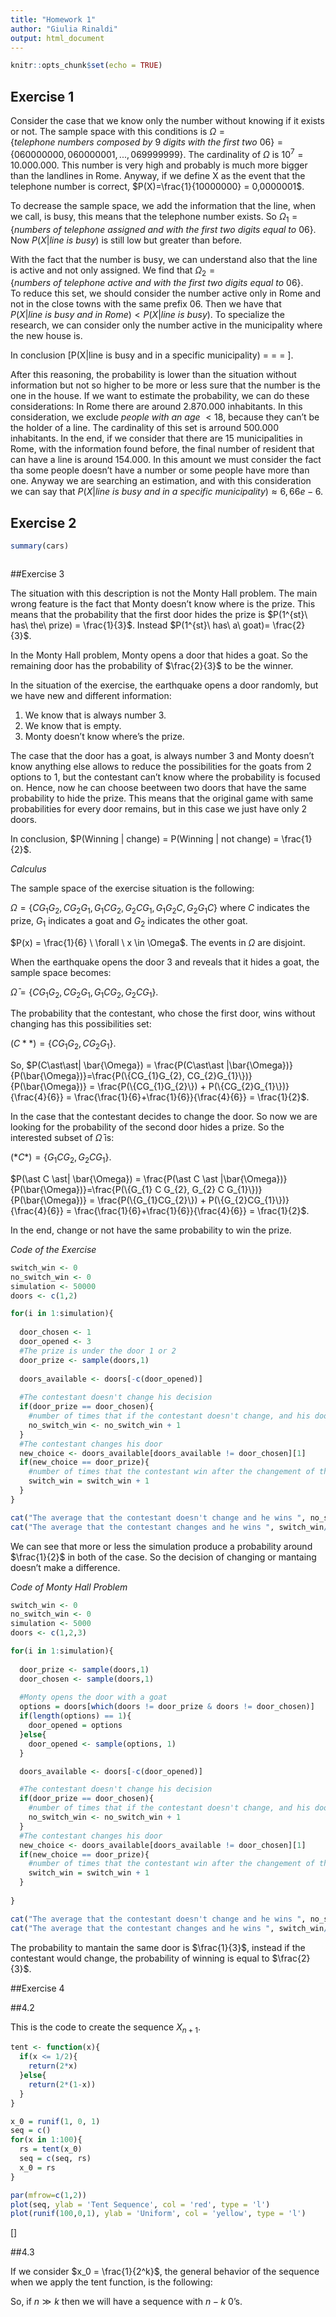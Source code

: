 ```yaml
---
title: "Homework 1"
author: "Giulia Rinaldi"
output: html_document
---
```


```r
knitr::opts_chunk$set(echo = TRUE)
```

## Exercise 1

Consider the case that we know only the number without knowing if it exists or not.
The sample space with this conditions is $\Omega = \{telephone\ numbers\ composed\ by\ 9\ digits\ with\ the\ first\ two\ 06\} = \{060000000, 060000001,...,069999999\}$. The cardinality of $\Omega$ is $10^7 = 10.000.000$. This number is very high and probably is much more bigger than the landlines in Rome. Anyway, if we define X as the event that the telephone number is correct, $P(X)=\frac{1}{10000000} = 0,0000001$. 

To decrease the sample space, we add the information that the line, when we call, is busy, this means that the telephone number exists. So $\Omega_1 = \{numbers\ of\ telephone\ assigned\ and\ with\ the\ first\ two\ digits\ equal\ to\ 06\}$. Now $P(X|line\ is\ busy)$ is still low but greater than before.

With the fact that the number is busy, we can understand also that the line is active and not only assigned. We find that $\Omega_2 = \{numbers\ of\ telephone\ active\ and\ with\ the\ first\ two\ digits\ equal\ to\ 06\}$.  
To reduce this set, we should consider the number active only in Rome and not in the close towns with the same prefix 06. Then we have that $P(X|line\ is\ busy\ and\ in\ Rome) < P(X|line\ is\ busy)$.
To specialize the research, we can consider only the number active in the municipality where the new house is.

In conclusion 
\[P(X|line\ is\ busy\ and\ in\ a\ specific\ municipality) = \displaystyle \frac{\frac{1}{|\Omega|}}{\frac{|\Omega_2|}{|\Omega|}} = \frac{1}{|\Omega_2|} = \frac{1}{numbers\ of\ active\ line\ in\ the\ municipality\ of\ the\ house}\].

After this reasoning, the probability is lower than the situation without information but not so higher to be more or less sure that the number is the one in the house. If we want to estimate the probability, we can do these considerations:
In Rome there are around $2.870.000$ inhabitants. 
In this consideration, we exclude $people\ with\ an\ age\ < 18$, because they can't be the holder of a line. The cardinality of this set is arround $500.000$ inhabitants. 
In the end, if we consider that there are $15$ municipalities in Rome, with the information found before, the final number of resident that can have a line is around $154.000$. 
In this amount we must consider the fact tha some people doesn't have a number or some people have more than one. 
Anyway we are searching an estimation, and with this consideration we can say that $P(X|line\ is\ busy\ and\ in\ a\ specific\ municipality) \approx 6,66e-6$.

## Exercise 2

```r
summary(cars)



```

##Exercise 3

The situation with this description is not the Monty Hall problem. The main wrong feature is the fact that Monty doesn't know where is the prize. This means that the probability that the first door hides the prize is $P(1^{st}\ has\ the\ prize) = \frac{1}{3}$. Instead $P(1^{st}\ has\ a\ goat)= \frac{2}{3}$. 

In the Monty Hall problem, Monty opens a door that hides a goat. So the remaining door has the probability of $\frac{2}{3}$ to be the winner. 

In the situation of the exercise, the earthquake opens a door randomly, but we have new and different information:

1. We know that is always number $3$.
1. We know that is empty.
1. Monty doesn't know where's the prize.

The case that the door has a goat, is always number $3$ and Monty doesn't know anything else allows to reduce the possibilities for the goats from $2$ options to $1$, but the contestant can't know where the probability is focused on. Hence, now he can choose beetween two doors that have the same probability to hide the prize. This means that the original game with same probabilities for every door remains, but in this case we just have only $2$ doors.

In conclusion, $P(Winning | change) = P(Winning | not change) = \frac{1}{2}$.

$Calculus$

The sample space of the exercise situation is the following:

$\Omega = \{CG_{1}G_{2}, CG_{2}G_{1}, G_{1}CG_{2}, G_{2}CG_{1}, G_{1}G_{2}C, G_{2}G_{1}C\}$ where $C$ indicates the prize, $G_{1}$ indicates a goat and $G_{2}$ indicates the other goat.

$P(x) = \frac{1}{6} \  \forall \ x \in \Omega$. The events in $\Omega$ are disjoint.

When the earthquake opens the door 3 and reveals that it hides a goat, the sample space becomes:

$\bar{\Omega} = \{CG_{1}G_{2}, CG_{2}G_{1}, G_{1}CG_{2}, G_{2}CG_{1}\}$.

The probability that the contestant, who chose the first door, wins without changing has this possibilities set:

$(C\ast\ast) = \{CG_{1}G_{2}, CG_{2}G_{1}\}$.

So, $P(C\ast\ast| \bar{\Omega}) = \frac{P(C\ast\ast |\bar{\Omega})}{P(\bar{\Omega})}=\frac{P(\{CG_{1}G_{2}, CG_{2}G_{1}\})}{P(\bar{\Omega})} = \frac{P(\{CG_{1}G_{2}\}) + P(\{CG_{2}G_{1}\})}{\frac{4}{6}} = \frac{\frac{1}{6}+\frac{1}{6}}{\frac{4}{6}} = \frac{1}{2}$.

In the case that the contestant decides to change the door. So now we are looking for the probability of the second door hides a prize. So the interested subset of $\bar{\Omega}$ is:

$(\ast C\ast) = \{G_{1}C G_{2}, G_{2} C G_{1}\}$.

$P(\ast C \ast| \bar{\Omega}) = \frac{P(\ast C \ast |\bar{\Omega})}{P(\bar{\Omega})}=\frac{P(\{G_{1} C G_{2}, G_{2} C G_{1}\})}{P(\bar{\Omega})} = \frac{P(\{G_{1}CG_{2}\}) + P(\{G_{2}CG_{1}\})}{\frac{4}{6}} = \frac{\frac{1}{6}+\frac{1}{6}}{\frac{4}{6}} = \frac{1}{2}$.

In the end, change or not have the same probability to win the prize.

$Code\ of\ the\ Exercise$

```r
switch_win <- 0
no_switch_win <- 0
simulation <- 50000
doors <- c(1,2)

for(i in 1:simulation){
  
  door_chosen <- 1
  door_opened <- 3
  #The prize is under the door 1 or 2
  door_prize <- sample(doors,1)
  
  doors_available <- doors[-c(door_opened)]
  
  #The contestant doesn't change his decision
  if(door_prize == door_chosen){
    #number of times that if the contestant doesn't change, and his door hides the prize
    no_switch_win <- no_switch_win + 1 
  } 
  #The contestant changes his door
  new_choice <- doors_available[doors_available != door_chosen][1]
  if(new_choice == door_prize){
    #number of times that the contestant win after the changement of the door
    switch_win = switch_win + 1
  }
}

cat("The average that the contestant doesn't change and he wins ", no_switch_win/simulation, fill = TRUE)
cat("The average that the contestant changes and he wins ", switch_win/simulation, fill = TRUE)

```

We can see that more or less the simulation produce a probability around $\frac{1}{2}$ in both of the case. So the decision of changing or mantaing doesn't make a difference.

$Code\ of\ Monty\ Hall\ Problem$


```r
switch_win <- 0
no_switch_win <- 0
simulation <- 5000
doors <- c(1,2,3)

for(i in 1:simulation){
  
  door_prize <- sample(doors,1) 
  door_chosen <- sample(doors,1)
  
  #Monty opens the door with a goat
  options = doors[which(doors != door_prize & doors != door_chosen)]
  if(length(options) == 1){
    door_opened = options
  }else{
    door_opened <- sample(options, 1)
  }

  doors_available <- doors[-c(door_opened)]

  #The contestant doesn't change his decision
  if(door_prize == door_chosen){
    #number of times that if the contestant doesn't change, and his door hides the prize
    no_switch_win <- no_switch_win + 1 
  } 
  #The contestant changes his door
  new_choice <- doors_available[doors_available != door_chosen][1]
  if(new_choice == door_prize){
    #number of times that the contestant win after the changement of the door
    switch_win = switch_win + 1
  }
  
}

cat("The average that the contestant doesn't change and he wins ", no_switch_win/simulation, fill = TRUE)
cat("The average that the contestant changes and he wins ", switch_win/simulation, fill = TRUE)


```

The probability to mantain the same door is $\frac{1}{3}$, instead if the contestant would change, the probability of winning is equal to $\frac{2}{3}$.

##Exercise 4

##4.2

This is the code to create the sequence $X_{n+1}$.
```r
tent <- function(x){
  if(x <= 1/2){
    return(2*x)
  }else{
    return(2*(1-x))
  }
}

x_0 = runif(1, 0, 1)
seq = c()
for(x in 1:100){
  rs = tent(x_0)
  seq = c(seq, rs)
  x_0 = rs
}

par(mfrow=c(1,2))
plot(seq, ylab = 'Tent Sequence', col = 'red', type = 'l')
plot(runif(100,0,1), ylab = 'Uniform', col = 'yellow', type = 'l')


```

\[\text{If we see the plot of the sequence and the plot of $100$ uniform, we can see that they have the same behaviour, but at the certain point, the first one reaches $0$.}\]

##4.3

If we consider $x_0 = \frac{1}{2^k}$, the general behavior of the sequence when we apply the tent function, is the following:

\begin{equation*}
\{X_n\} = \begin{cases}
\frac{1}{2^{n-k}} & \text{if $n \in [0,k], n \in \mathbb{N}$} \\
0 & \text{if $n > k$}
\end{cases}
\end{equation*}

So, if $n \gg k$ then we will have a sequence with $n -k$ $0$'s.


